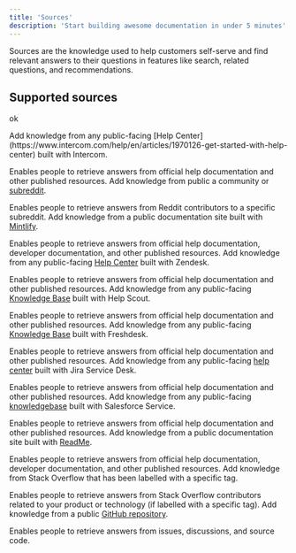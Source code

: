 ```yaml
---
title: 'Sources'
description: 'Start building awesome documentation in under 5 minutes'
---
```


Sources are the knowledge used to help customers self-serve and find relevant answers to their questions in features like search, related questions, and 
recommendations.

## Supported sources
ok

<AccordionGroup>
<Accordion title="Intercom">
Add knowledge from any public-facing [Help Center](https://www.intercom.com/help/en/articles/1970126-get-started-with-help-center) built with Intercom.

Enables people to retrieve answers from official help documentation and other published resources.
</Accordion>
<Accordion title="Reddit">
Add knowledge from public a community or [subreddit](https://support.reddithelp.com/hc/en-us/articles/204533569-What-are-communities-or-subreddits).

Enables people to retrieve answers from Reddit contributors to a specific subreddit.
</Accordion>
<Accordion title="Mintlify">
Add knowledge from a public documentation site built with [Mintlify](https://mintlify.com/).

Enables people to retrieve answers from official help documentation, developer documentation, and other published resources.
</Accordion>
<Accordion title="Zendesk">
Add knowledge from any public-facing [Help Center](https://www.zendesk.com/service/help-center/) built with Zendesk.

Enables people to retrieve answers from official help documentation and other published resources.
</Accordion>
<Accordion title="Help Scout">
Add knowledge from any public-facing [Knowledge Base](https://www.helpscout.com/knowledge-base/) built with Help Scout.

Enables people to retrieve answers from official help documentation and other published resources.
</Accordion>
<Accordion title="Freshdesk">
Add knowledge from any public-facing [Knowledge Base](https://www.freshworks.com/freshdesk/) built with Freshdesk.

Enables people to retrieve answers from official help documentation and other published resources.
</Accordion>
<Accordion title="Jira Service Desk">
Add knowledge from any public-facing [help center](https://support.atlassian.com/jira-service-management-cloud/docs/what-is-a-help-center/) built with Jira Service Desk.

Enables people to retrieve answers from official help documentation and other published resources.
</Accordion>
<Accordion title="Salesforce">
Add knowledge from any public-facing [knowledgebase](https://www.salesforce.com/service/) built with Salesforce Service.

Enables people to retrieve answers from official help documentation and other published resources.
</Accordion>
<Accordion title="ReadMe">
Add knowledge from a public documentation site built with [ReadMe](https://readme.com/documentation).

Enables people to retrieve answers from official help documentation, developer documentation, and other published resources.
</Accordion>
<Accordion title="Stack Overflow">
Add knowledge from Stack Overflow that has been labelled with a specific tag.

Enables people to retrieve answers from Stack Overflow contributors related to your product or technology (if labelled with a specific tag).
</Accordion>
<Accordion title="GitHub">
Add knowledge from a public [GitHub repository](https://docs.github.com/en/repositories/creating-and-managing-repositories/about-repositories).

Enables people to retrieve answers from issues, discussions, and source code.
</Accordion>
</AccordionGroup>
